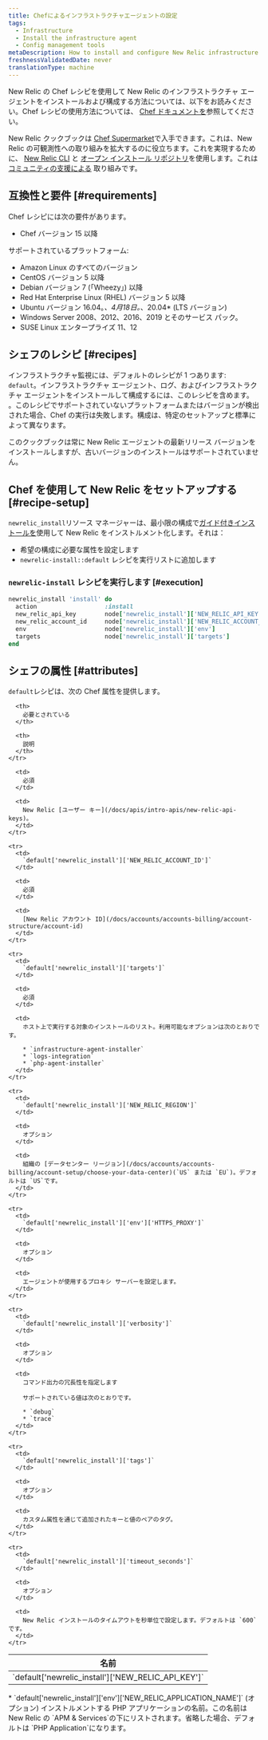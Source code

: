 ```yaml
---
title: Chefによるインフラストラクチャエージェントの設定
tags:
  - Infrastructure
  - Install the infrastructure agent
  - Config management tools
metaDescription: How to install and configure New Relic infrastructure monitoring using Chef.
freshnessValidatedDate: never
translationType: machine
---
```


New Relic の Chef レシピを使用して New Relic のインフラストラクチャ エージェントをインストールおよび構成する方法については、以下をお読みください。Chef レシピの使用方法については、 [Chef ドキュメントを](https://www.chef.io/solutions/infrastructure-automation/)参照してください。

New Relic クックブックは [Chef Supermarket](https://supermarket.chef.io/cookbooks/newrelic-install)で入手できます。これは、New Relic の可観測性への取り組みを拡大するのに役立ちます。これを実現するために、 [New Relic CLI](https://github.com/newrelic/newrelic-cli) と [オープン インストール リポジトリ](https://github.com/newrelic/open-install-library)を使用します。これは [コミュニティの支援による](https://github.com/newrelic/chef-install) 取り組みです。

## 互換性と要件 [#requirements]

Chef レシピには次の要件があります。

* Chef バージョン 15 以降

サポートされているプラットフォーム:

* Amazon Linux のすべてのバージョン
* CentOS バージョン 5 以降
* Debian バージョン 7 (「Wheezy」) 以降
* Red Hat Enterprise Linux (RHEL) バージョン 5 以降
* Ubuntu バージョン 16.04。_、4月18日。_、20.04\* (LTS バージョン)
* Windows Server 2008、2012、2016、2019 とそのサービス パック。
* SUSE Linux エンタープライズ 11、12

## シェフのレシピ [#recipes]

インフラストラクチャ監視には、デフォルトのレシピが 1 つあります: `default`。インフラストラクチャ エージェント、ログ、およびインフラストラクチャ エージェントをインストールして構成するには、このレシピを含めます。 <InlinePopover type="apm"/>。このレシピでサポートされていないプラットフォームまたはバージョンが検出された場合、Chef の実行は失敗します。構成は、特定のセットアップと標準によって異なります。

<Callout variant="important">
  このクックブックは常に New Relic エージェントの最新リリース バージョンをインストールしますが、古いバージョンのインストールはサポートされていません。
</Callout>

## Chef を使用して New Relic をセットアップする [#recipe-setup]

`newrelic_install`リソース マネージャーは、最小限の構成で[ガイド付きインストールを](https://one.newrelic.com/marketplace/install-data-source?state=54fb0241-f38f-ac22-f941-6566d771b6f4)使用して New Relic をインストルメント化します。それは：

* 希望の構成に必要な属性を設定します
* `newrelic-install::default` レシピを実行リストに追加します

### `newrelic-install` レシピを実行します [#execution]

```ruby
newrelic_install 'install' do
  action                   :install
  new_relic_api_key        node['newrelic_install']['NEW_RELIC_API_KEY']
  new_relic_account_id     node['newrelic_install']['NEW_RELIC_ACCOUNT_ID']
  env                      node['newrelic_install']['env']
  targets                  node['newrelic_install']['targets']
end
```

## シェフの属性 [#attributes]

`default`レシピは、次の Chef 属性を提供します。

<table>
  <thead>
    <tr>
      <th style={{ width: "300px" }}>
        名前
      </th>

      <th>
        必要とされている
      </th>

      <th>
        説明
      </th>
    </tr>
  </thead>

  <tbody>
    <tr>
      <td>
        `default['newrelic_install']['NEW_RELIC_API_KEY']`
      </td>

      <td>
        必須
      </td>

      <td>
        New Relic [ユーザー キー](/docs/apis/intro-apis/new-relic-api-keys)。
      </td>
    </tr>

    <tr>
      <td>
        `default['newrelic_install']['NEW_RELIC_ACCOUNT_ID']`
      </td>

      <td>
        必須
      </td>

      <td>
        [New Relic アカウント ID](/docs/accounts/accounts-billing/account-structure/account-id)
      </td>
    </tr>

    <tr>
      <td>
        `default['newrelic_install']['targets']`
      </td>

      <td>
        必須
      </td>

      <td>
        ホスト上で実行する対象のインストールのリスト。利用可能なオプションは次のとおりです。

        * `infrastructure-agent-installer`
        * `logs-integration`
        * `php-agent-installer`
      </td>
    </tr>

    <tr>
      <td>
        `default['newrelic_install']['NEW_RELIC_REGION']`
      </td>

      <td>
        オプション
      </td>

      <td>
        組織の [データセンター リージョン](/docs/accounts/accounts-billing/account-setup/choose-your-data-center)(`US` または `EU`)。デフォルトは `US`です。
      </td>
    </tr>

    <tr>
      <td>
        `default['newrelic_install']['env']['HTTPS_PROXY']`
      </td>

      <td>
        オプション
      </td>

      <td>
        エージェントが使用するプロキシ サーバーを設定します。
      </td>
    </tr>

    <tr>
      <td>
        `default['newrelic_install']['verbosity']`
      </td>

      <td>
        オプション
      </td>

      <td>
        コマンド出力の冗長性を指定します

        サポートされている値は次のとおりです。

        * `debug`
        * `trace`
      </td>
    </tr>

    <tr>
      <td>
        `default['newrelic_install']['tags']`
      </td>

      <td>
        オプション
      </td>

      <td>
        カスタム属性を通じて追加されたキーと値のペアのタグ。
      </td>
    </tr>

    <tr>
      <td>
        `default['newrelic_install']['timeout_seconds']`
      </td>

      <td>
        オプション
      </td>

      <td>
        New Relic インストールのタイムアウトを秒単位で設定します。デフォルトは `600`です。
      </td>
    </tr>
  </tbody>
</table>

<CollapserGroup>
  <Collapser
    id="environment-vars"
    title="PHPエージェント"
  >
    * `default['newrelic_install']['env']['NEW_RELIC_APPLICATION_NAME']` (オプション) インストルメントする PHP アプリケーションの名前。この名前は New Relic の `APM & Services`の下にリストされます。省略した場合、デフォルトは `PHP Application`になります。
  </Collapser>
</CollapserGroup>